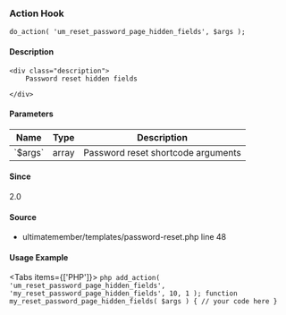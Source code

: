 
### Action Hook    
    
```
do_action( 'um_reset_password_page_hidden_fields', $args );
```

#### Description
    <div class="description">
        Password reset hidden fields
 
    </div>

#### Parameters
            
<table className="table-auto mt-2 border dark:border-gray-500 p-5 text-sm text-left">
<thead>
<tr>
<th  className="px-3">Name</th>
<th  className="px-3">Type</th>
<th  className="px-3">Description</th>
</tr>
</thead>
<tbody>
               <tr >
               <td className="px-3 py-2">`$args`</td>
               <td className="px-3 py-2">array</td>
               <td className="px-3 py-2 text-sm">Password reset shortcode arguments</td>
               </tr>
</tbody>
</table>

#### Since
<div class="description">
2.0
</div>

#### Source
  - <Link href="/developer/files/templates-password-reset#source-view.48">ultimatemember/templates/password-reset.php</Link> <Link href="/developer/files/templates-password-reset#source-view.48">line 48</Link>



#### Usage Example

<Tabs items={['PHP']}>
    <Tab>
    ```php
    add_action( 'um_reset_password_page_hidden_fields', 'my_reset_password_page_hidden_fields', 10, 1 );
 function my_reset_password_page_hidden_fields( $args ) {
     // your code here
 }
    ```
    </Tab>
</Tabs>